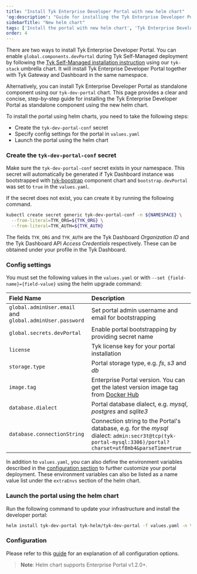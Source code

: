 ```yaml
---
title: "Install Tyk Enterprise Developer Portal with new helm chart"
'og:description': "Guide for installing the Tyk Enterprise Developer Portal in Kubernetes using new helm chart"
sidebarTitle: "New helm chart"
tags: ['Install the portal with new helm chart', 'Tyk Enterprise Developer Portal']
order: 4
---
```


There are two ways to install Tyk Enterprise Developer Portal. You can enable `global.components.devPortal` during Tyk Self-Managed deployment by following the [Tyk Self-Managed installation instruction](/5.6/product-stack/tyk-charts/tyk-stack-chart) using our `tyk-stack` umbrella chart. It will install Tyk Enterprise Developer Portal together with Tyk Gateway and Dashboard in the same namespace.

Alternatively, you can install Tyk Enterprise Developer Portal as standalone component using our `tyk-dev-portal` chart. This page provides a clear and concise, step-by-step guide for installing the Tyk Enterprise Developer Portal as standalone component using the new helm chart.

To install the portal using helm charts, you need to take the following steps:

- Create the `tyk-dev-portal-conf` secret
- Specify config settings for the portal in `values.yaml`
- Launch the portal using the helm chart


### Create the `tyk-dev-portal-conf` secret

Make sure the `tyk-dev-portal-conf` secret exists in your namespace. 
This secret will automatically be generated if Tyk Dashboard instance was bootstrapped with [tyk-boostrap](https://artifacthub.io/packages/helm/tyk-helm/tyk-bootstrap) component chart 
and `bootstrap.devPortal` was set to `true` in the `values.yaml`.

If the secret does not exist, you can create it by running the following command.

```bash
kubectl create secret generic tyk-dev-portal-conf -n ${NAMESPACE} \
  --from-literal=TYK_ORG=${TYK_ORG} \
  --from-literal=TYK_AUTH=${TYK_AUTH}
```

The fields `TYK_ORG` and `TYK_AUTH` are the Tyk Dashboard _Organization ID_ and the Tyk Dashboard API _Access Credentials_ respectively. These can be obtained under your profile in the Tyk Dashboard.

### Config settings

You must set the following values in the `values.yaml` or with `--set {field-name}={field-value}` using the helm upgrade command:

| Field Name | Description |
| :---------- | :----------- |
| `global.adminUser.email` and `global.adminUser.password` | Set portal admin username and email for bootstrapping |
| `global.secrets.devPortal` | Enable portal bootstrapping by providing secret name |
| `license` | Tyk license key for your portal installation |
| `storage.type` | Portal storage type, e.g. *fs*, *s3* and *db* |
| `image.tag` | Enterprise Portal version. You can get the latest version image tag from [Docker Hub](https://hub.docker.com/r/tykio/portal/tags) |
| `database.dialect` | Portal database dialect, e.g. *mysql*, *postgres* and *sqlite3* |
| `database.connectionString`| Connection string to the Portal's database, e.g. for the *mysql* dialect: `admin:secr3t@tcp(tyk-portal-mysql:3306)/portal?charset=utf8mb4&parseTime=true` |

In addition to `values.yaml`, you can also define the environment variables described in the [configuration section](/5.6/product-stack/tyk-enterprise-developer-portal/deploy/configuration) to further customize your portal deployment. These environment variables can also be listed as a name value list under the `extraEnvs` section of the helm chart.

### Launch the portal using the helm chart

Run the following command to update your infrastructure and install the developer portal:

```bash
helm install tyk-dev-portal tyk-helm/tyk-dev-portal -f values.yaml -n tyk
```

### Configuration
Please refer to this [guide](/5.6/product-stack/tyk-charts/tyk-stack-chart) for an explanation of all configuration options.

> **Note**: Helm chart supports Enterprise Portal v1.2.0+.
